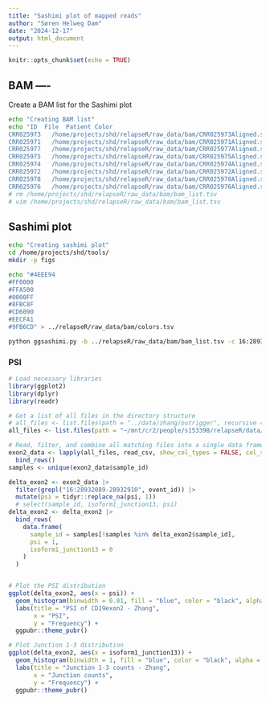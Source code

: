 ```yaml
---
title: "Sashimi plot of mapped reads"
author: "Søren Helweg Dam"
date: "2024-12-17"
output: html_document
---
```


```r
knitr::opts_chunk$set(echo = TRUE)
```


## BAM ----

Create a BAM list for the Sashimi plot

```sh
echo "Creating BAM list"
echo "ID  File  Patient Color
CRR025973	/home/projects/shd/relapseR/raw_data/bam/CRR025973Aligned.sortedByCoord.out.bam	Patient_A	1
CRR025971	/home/projects/shd/relapseR/raw_data/bam/CRR025971Aligned.sortedByCoord.out.bam	Patient_B	3
CRR025977	/home/projects/shd/relapseR/raw_data/bam/CRR025977Aligned.sortedByCoord.out.bam	Patient_C	5
CRR025975	/home/projects/shd/relapseR/raw_data/bam/CRR025975Aligned.sortedByCoord.out.bam	Patient_D	7
CRR025974	/home/projects/shd/relapseR/raw_data/bam/CRR025974Aligned.sortedByCoord.out.bam	Patient_A	2
CRR025972	/home/projects/shd/relapseR/raw_data/bam/CRR025972Aligned.sortedByCoord.out.bam	Patient_B	4
CRR025978	/home/projects/shd/relapseR/raw_data/bam/CRR025978Aligned.sortedByCoord.out.bam	Patient_C	6
CRR025976	/home/projects/shd/relapseR/raw_data/bam/CRR025976Aligned.sortedByCoord.out.bam	Patient_D	8" > /home/projects/shd/relapseR/raw_data/bam/bam_list.tsv
# rm /home/projects/shd/relapseR/raw_data/bam/bam_list.tsv
# vim /home/projects/shd/relapseR/raw_data/bam/bam_list.tsv
```


## Sashimi plot

```sh
echo "Creating sashimi plot"
cd /home/projects/shd/tools/
mkdir -p figs

echo "#4EEE94
#FF0000
#FFA500
#0000FF
#8FBC8F
#CD6090
#EECFA1
#9FB6CD" > ../relapseR/raw_data/bam/colors.tsv

python ggsashimi.py -b ../relapseR/raw_data/bam/bam_list.tsv -c 16:28931696-28933634 -o ../relapseR/figs/sashimi -g ../relapseR/raw_data/homo_sapiens/Homo_sapiens.GRCh38.107.gtf -L 3 -P ../relapseR/raw_data/bam/colors.tsv -C 4 --base-size 22

```

### PSI

```r
# Load necessary libraries
library(ggplot2)
library(dplyr)
library(readr)

# Get a list of all files in the directory structure
# all_files <- list.files(path = "../data/zhang/outrigger", recursive = TRUE, full.names = TRUE, pattern = ".*outrigger_summary.csv")
all_files <- list.files(path = "~/mnt/cr2/people/s153398/relapseR/data/zhang/outrigger", recursive = TRUE, full.names = TRUE, pattern = ".*outrigger_summary.csv")

# Read, filter, and combine all matching files into a single data frame
exon2_data <- lapply(all_files, read_csv, show_col_types = FALSE, col_select = c(2:7), name_repair = "minimal") %>%
  bind_rows()
samples <- unique(exon2_data$sample_id)

delta_exon2 <- exon2_data |> 
  filter(grepl("16:28932089-28932910", event_id)) |> 
  mutate(psi = tidyr::replace_na(psi, 1))
  # select(sample_id, isoform1_junction13, psi)
delta_exon2 <- delta_exon2 |> 
  bind_rows(
    data.frame(
      sample_id = samples[!samples %in% delta_exon2$sample_id],
      psi = 1,
      isoform1_junction13 = 0
    )
  )


# Plot the PSI distribution
ggplot(delta_exon2, aes(x = psi)) +
  geom_histogram(binwidth = 0.01, fill = "blue", color = "black", alpha = 0.7) +
  labs(title = "PSI of CD19exon2 - Zhang",
       x = "PSI",
       y = "Frequency") +
  ggpubr::theme_pubr()

# Plot Junction 1-3 distribution
ggplot(delta_exon2, aes(x = isoform1_junction13)) +
  geom_histogram(binwidth = 1, fill = "blue", color = "black", alpha = 0.7) +
  labs(title = "Junction 1-3 counts - Zhang",
       x = "Junction counts",
       y = "Frequency") +
  ggpubr::theme_pubr()
```


